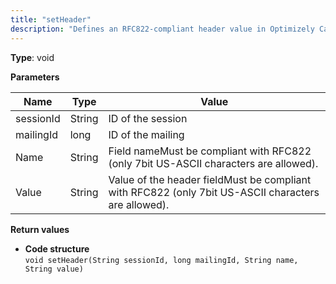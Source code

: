 ```yaml
---
title: "setHeader"
description: "Defines an RFC822-compliant header value in Optimizely Campaign."
---
```


**Type**: void

**Parameters**

| Name      | Type   | Value                                                                                               |
| --------- | ------ | --------------------------------------------------------------------------------------------------- |
| sessionId | String | ID of the session                                                                                   |
| mailingId | long   | ID of the mailing                                                                                   |
| Name      | String | Field nameMust be compliant with RFC822 (only 7bit US-ASCII characters are allowed).                |
| Value     | String | Value of the header fieldMust be compliant with RFC822 (only 7bit US-ASCII characters are allowed). |

**Return values**

* **Code structure**  
`void setHeader(String sessionId, long mailingId, String name, String value)  
`